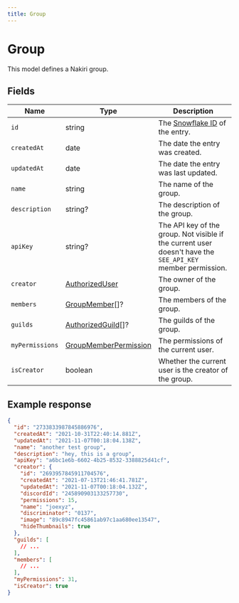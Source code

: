 ```yaml
---
title: Group
---
```



# Group

This model defines a Nakiri group.

## Fields

| Name            | Type                                                                  | Description                                                                                                 |
| --------------- | --------------------------------------------------------------------- | ----------------------------------------------------------------------------------------------------------- |
| `id`            | string                                                                | The [Snowflake ID](/docs/objects/Snowflake) of the entry.                                                   |
| `createdAt`     | date                                                                  | The date the entry was created.                                                                             |
| `updatedAt`     | date                                                                  | The date the entry was last updated.                                                                        |
| `name`          | string                                                                | The name of the group.                                                                                      |
| `description`   | string?                                                               | The description of the group.                                                                               |
| `apiKey`        | string?                                                               | The API key of the group. Not visible if the current user doesn't have the `SEE_API_KEY` member permission. |
| `creator`       | [AuthorizedUser](/docs/objects/AuthorizedUser)                        | The owner of the group.                                                                                     |
| `members`       | [GroupMember](/docs/objects/GroupMember)[]?                           | The members of the group.                                                                                   |
| `guilds`        | [AuthorizedGuild](/docs/objects/AuthorizedGuild)[]?                   | The guilds of the group.                                                                                    |
| `myPermissions` | [GroupMemberPermission](/docs/objects/GroupMember#member-permissions) | The permissions of the current user.                                                                        |
| `isCreator`     | boolean                                                               | Whether the current user is the creator of the group.                                                       |

## Example response

```json
{
  "id": "2733833987845886976",
  "createdAt": "2021-10-31T22:40:14.881Z",
  "updatedAt": "2021-11-07T00:18:04.138Z",
  "name": "another test group",
  "description": "hey, this is a group",
  "apiKey": "a6bc1e6b-6602-4b25-8532-3388825d41cf",
  "creator": {
    "id": "2693957845911704576",
    "createdAt": "2021-07-13T21:46:41.781Z",
    "updatedAt": "2021-11-07T00:18:04.132Z",
    "discordId": "245890903133257730",
    "permissions": 15,
    "name": "joexyz",
    "discriminator": "0137",
    "image": "89c8947fc45861ab97c1aa680ee13547",
    "hideThumbnails": true
  },
  "guilds": [
    // ...
  ],
  "members": [
    // ...
  ],
  "myPermissions": 31,
  "isCreator": true
}
```
